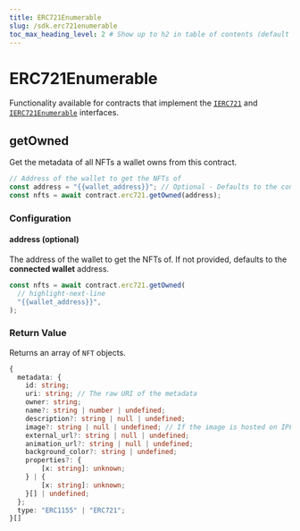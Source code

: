 ```yaml
---
title: ERC721Enumerable
slug: /sdk.erc721enumerable
toc_max_heading_level: 2 # Show up to h2 in table of contents (default is up to h3)
---
```


# ERC721Enumerable

Functionality available for contracts that implement the
[`IERC721`](/contracts/IERC721) and
[`IERC721Enumerable`](/contracts/IERC721Enumerable)
interfaces.

## getOwned

Get the metadata of all NFTs a wallet owns from this contract.

```javascript
// Address of the wallet to get the NFTs of
const address = "{{wallet_address}}"; // Optional - Defaults to the connected wallet
const nfts = await contract.erc721.getOwned(address);
```

### Configuration

#### address (optional)

The address of the wallet to get the NFTs of. If not provided, defaults to the **connected wallet** address.

```javascript
const nfts = await contract.erc721.getOwned(
  // highlight-next-line
  "{{wallet_address}}",
);
```

### Return Value

Returns an array of `NFT` objects.

```typescript
{
  metadata: {
    id: string;
    uri: string; // The raw URI of the metadata
    owner: string;
    name?: string | number | undefined;
    description?: string | null | undefined;
    image?: string | null | undefined; // If the image is hosted on IPFS, the URL is https://gateway.ipfscdn.io/ipfs/<hash>
    external_url?: string | null | undefined;
    animation_url?: string | null | undefined;
    background_color?: string | undefined;
    properties?: {
        [x: string]: unknown;
    } | {
        [x: string]: unknown;
    }[] | undefined;
  };
  type: "ERC1155" | "ERC721";
}[]
```
